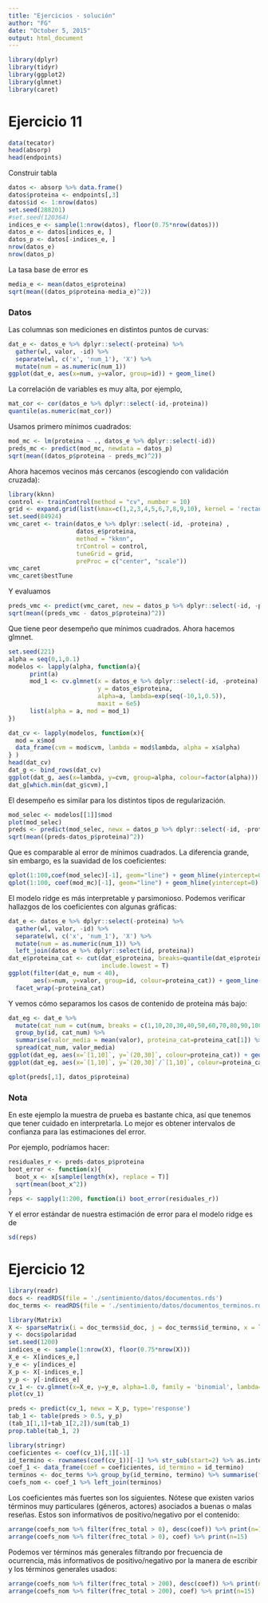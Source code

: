 ```yaml
---
title: "Ejercicios - solución"
author: "FG"
date: "October 5, 2015"
output: html_document
---
```


```r
library(dplyr)
library(tidyr)
library(ggplot2)
library(glmnet)
library(caret)
```


# Ejercicio 11

```r
data(tecator)
head(absorp)
head(endpoints)
```

Construir tabla

```r
datos <- absorp %>% data.frame()
datos$proteina <- endpoints[,3]
datos$id <- 1:nrow(datos)
set.seed(288201)
#set.seed(120364)
indices_e <- sample(1:nrow(datos), floor(0.75*nrow(datos)))
datos_e <- datos[indices_e, ]
datos_p <- datos[-indices_e, ]
nrow(datos_e)
nrow(datos_p)
```

La tasa base de error es

```r
media_e <- mean(datos_e$proteina)
sqrt(mean((datos_p$proteina-media_e)^2))
```


### Datos

Las columnas son mediciones en distintos puntos de curvas:

```r
dat_e <- datos_e %>% dplyr::select(-proteina) %>%
  gather(wl, valor, -id) %>%
  separate(wl, c('x', 'num_1'), 'X') %>%
  mutate(num = as.numeric(num_1))
ggplot(dat_e, aes(x=num, y=valor, group=id)) + geom_line()
```

La correlación de variables es muy alta, por ejemplo,
```r
mat_cor <- cor(datos_e %>% dplyr::select(-id,-proteina))
quantile(as.numeric(mat_cor))
```

Usamos primero mínimos cuadrados:

```r
mod_mc <- lm(proteina ~ ., datos_e %>% dplyr::select(-id))
preds_mc <- predict(mod_mc, newdata = datos_p)
sqrt(mean((datos_p$proteina - preds_mc)^2))
```

Ahora hacemos vecinos más cercanos (escogiendo con validación cruzada):

```r

library(kknn)
control <- trainControl(method = "cv", number = 10)
grid <- expand.grid(list(kmax=c(1,2,3,4,5,6,7,8,9,10), kernel = 'rectangular', distance = 2))
set.seed(84924)
vmc_caret <- train(datos_e %>% dplyr::select(-id, -proteina) , 
                   datos_e$proteina, 
                   method = "kknn", 
                   trControl = control,
                   tuneGrid = grid,
                   preProc = c("center", "scale"))
vmc_caret
vmc_caret$bestTune
```




Y evaluamos

```r
preds_vmc <- predict(vmc_caret, new = datos_p %>% dplyr::select(-id, -proteina))
sqrt(mean((preds_vmc - datos_p$proteina)^2))
```

Que tiene peor desempeño que mínimos cuadrados. Ahora hacemos glmnet. 

```r
set.seed(221)
alpha = seq(0,1,0.1)
modelos <- lapply(alpha, function(a){
      print(a)
      mod_1 <- cv.glmnet(x = datos_e %>% dplyr::select(-id, -proteina) %>% as.matrix,
                         y = datos_e$proteina, 
                         alpha=a, lambda=exp(seq(-10,1,0.5)),
                         maxit = 6e5)
      list(alpha = a, mod = mod_1)
})

dat_cv <- lapply(modelos, function(x){
  mod = x$mod
  data_frame(cvm = mod$cvm, lambda = mod$lambda, alpha = x$alpha)
} )
head(dat_cv)
dat_g <- bind_rows(dat_cv)
ggplot(dat_g, aes(x=lambda, y=cvm, group=alpha, colour=factor(alpha))) + geom_line() + scale_x_log10()
dat_g[which.min(dat_g$cvm),]
```
 
El desempeño es similar para los distintos tipos de regularización.

```r
mod_selec <- modelos[[1]]$mod
plot(mod_selec)
preds <- predict(mod_selec, newx = datos_p %>% dplyr::select(-id, -proteina) %>% as.matrix)
sqrt(mean((preds-datos_p$proteina)^2))
```

Que es comparable al error de  mínimos cuadrados. La diferencia grande,
sin embargo, es la suavidad de los coeficientes:
```r
qplot(1:100,coef(mod_selec)[-1], geom="line") + geom_hline(yintercept=0)
qplot(1:100, coef(mod_mc)[-1], geom="line") + geom_hline(yintercept=0)
```
El modelo ridge es más interpretable y parsimonioso. Podemos verificar  hallazgos de los coeficientes con algunas gráficas:
```r
dat_e <- datos_e %>% dplyr::select(-proteina) %>%
  gather(wl, valor, -id) %>%
  separate(wl, c('x', 'num_1'), 'X') %>%
  mutate(num = as.numeric(num_1)) %>% 
  left_join(datos_e %>% dplyr::select(id, proteina))
dat_e$proteina_cat <- cut(dat_e$proteina, breaks=quantile(dat_e$proteina),
                          include.lowest = T)
ggplot(filter(dat_e, num < 40), 
       aes(x=num, y=valor, group=id, colour=proteina_cat)) + geom_line() +
  facet_wrap(~proteina_cat)
```

Y vemos cómo separamos los casos de contenido de proteína más bajo:
```r
dat_eg <- dat_e %>% 
  mutate(cat_num = cut(num, breaks = c(1,10,20,30,40,50,60,70,80,90,100), include.lowest = T)) %>%
  group_by(id, cat_num) %>%
  summarise(valor_media = mean(valor), proteina_cat=proteina_cat[1]) %>% 
  spread(cat_num, valor_media)
ggplot(dat_eg, aes(x=`[1,10]`, y=`(20,30]`, colour=proteina_cat)) + geom_point(size=3)
ggplot(dat_eg, aes(x=`[1,10]`, y=`(20,30]`/`[1,10]`, colour=proteina_cat)) + geom_point(size=3)
```

```r
qplot(preds[,1], datos_p$proteina)
```


### Nota
En este ejemplo la muestra de prueba es bastante chica, así que
tenemos que tener cuidado en interpretarla. Lo mejor es obtener intervalos
de confianza para las estimaciones del error.

Por ejemplo, podríamos hacer:

```r
residuales_r <- preds-datos_p$proteina
boot_error <- function(x){
  boot_x <- x[sample(length(x), replace = T)]
  sqrt(mean(boot_x^2))
}
reps <- sapply(1:200, function(i) boot_error(residuales_r))
```

Y el error estándar de nuestra estimación de error para el modelo ridge es de 
```r
sd(reps)
```





# Ejercicio 12


```r
library(readr)
docs <- readRDS(file = './sentimiento/datos/documentos.rds')
doc_terms <- readRDS(file = './sentimiento/datos/documentos_terminos.rds')
```

```r
library(Matrix)
X <- sparseMatrix(i = doc_terms$id_doc, j = doc_terms$id_termino, x = log(1+doc_terms$frec))
y <- docs$polaridad
set.seed(1200)
indices_e <- sample(1:nrow(X), floor(0.75*nrow(X)))
X_e <- X[indices_e,]
y_e <- y[indices_e]
X_p <- X[-indices_e,]
y_p <- y[-indices_e]
cv_1 <- cv.glmnet(x=X_e, y=y_e, alpha=1.0, family = 'binomial', lambda=exp(seq(-10,10,0.5)))
plot(cv_1)
```

```r
preds <- predict(cv_1, newx = X_p, type='response')
tab_1 <- table(preds > 0.5, y_p)
(tab_1[1,1]+tab_1[2,2])/sum(tab_1)
prop.table(tab_1, 2)
```

```r
library(stringr)
coeficientes <- coef(cv_1)[,1][-1]
id_termino <- rownames(coef(cv_1))[-1] %>% str_sub(start=2) %>% as.integer
coef_1 <- data_frame(coef = coeficientes, id_termino = id_termino)
terminos <- doc_terms %>% group_by(id_termino, termino) %>% summarise(frec_total = sum(frec))
coefs_nom <- coef_1 %>% left_join(terminos)
```

Los coeficientes más fuertes son los siguientes. Nótese que existen varios
términos muy particulares (géneros, actores) asociados a buenas o malas
reseñas. Estos son informativos de positivo/negativo por el contenido:

```r
arrange(coefs_nom %>% filter(frec_total > 0), desc(coef)) %>% print(n=15)
arrange(coefs_nom %>% filter(frec_total > 0), coef) %>% print(n=15)
```

Podemos ver términos más generales filtrando por frecuencia de ocurrencia, más
informativos de positivo/negativo por la manera de escribir y los términos generales usados:

```r
arrange(coefs_nom %>% filter(frec_total > 200), desc(coef)) %>% print(n=15)
arrange(coefs_nom %>% filter(frec_total > 200), coef) %>% print(n=15)
```